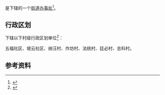 {{中国乡级行政区|52/23/28/004/000}}

'''{{PAGENAMEBASE}}'''是{{PRC admin/fullname|52/23/28/004/000|3}}下辖的一个[[街道办事处|街道办事处]]<ref>{{PRC admin/ref sgc|{{PRC admin/parent|52/23/28/004/000}}}}</ref>。

== 行政区划 ==
{{PAGENAMEBASE}}下辖以下村级行政区划单位<ref>{{PRC admin/ref sgc|52/23/28/004/000}}</ref>：

五福社区、坡云社区、纳汪村、作坊村、法统村、廷必村、总科村。

== 参考资料 ==
{{reflist}}

{{贵州行政区划小作品}}
{{PRC admin/navcat|52/23/28/004/000}}